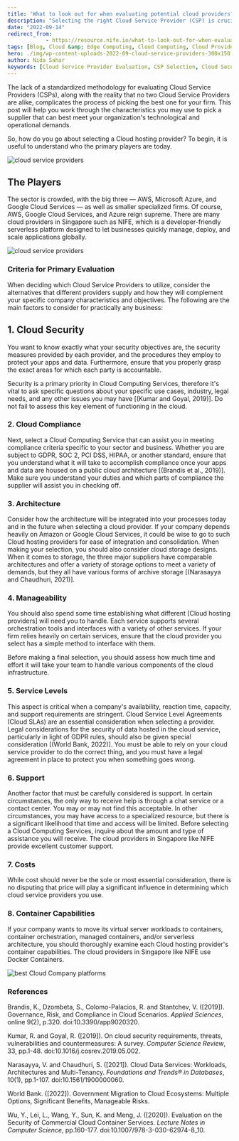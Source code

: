 ```yaml
---
title: 'What to look out for when evaluating potential cloud providers?'
description: "Selecting the right Cloud Service Provider (CSP) is crucial for meeting your organization's technological and operational demands. This article guides you through key criteria such as security, compliance, architecture, manageability, service levels, support, costs, and container capabilities to help you evaluate potential CSPs effectively."
date: "2022-09-14"
redirect_from: 
            - https://resource.nife.io/what-to-look-out-for-when-evaluating-potential-cloud-providers/
tags: [Blog, Cloud &amp; Edge Computing, Cloud Computing, Cloud Providers, Edge Computing]
hero: ./img/wp-content-uploads-2022-09-cloud-service-providers-300x150.jpg
author: Nida Sahar
keywords: [Cloud Service Provider Evaluation, CSP Selection, Cloud Security, Compliance, Architecture, Manageability, Costs, Container Capabilities]
---
```


The lack of a standardized methodology for evaluating Cloud Service Providers (CSPs), along with the reality that no two Cloud Service Providers are alike, complicates the process of picking the best one for your firm. This post will help you work through the characteristics you may use to pick a supplier that can best meet your organization's technological and operational demands.

So, how do you go about selecting a Cloud hosting provider? To begin, it is useful to understand who the primary players are today.


![cloud service providers](https://raw.githubusercontent.com/nifetency/nife-blog-content/main/blog/img/wp-content-uploads-2022-09-cloud-service-providers-300x150.jpg)
<br/>


 

## The Players

The sector is crowded, with the big three — AWS, Microsoft Azure, and Google Cloud Services — as well as smaller specialized firms. Of course, AWS, Google Cloud Services, and Azure reign supreme. There are many cloud providers in Singapore such as NIFE, which is a developer-friendly serverless platform designed to let businesses quickly manage, deploy, and scale applications globally.


![cloud service providers](https://raw.githubusercontent.com/nifetency/nife-blog-content/main/blog/img/Google-Cloud-Services-300x114.png)
<br/>


 

### Criteria for Primary Evaluation

When deciding which Cloud Service Providers to utilize, consider the alternatives that different providers supply and how they will complement your specific company characteristics and objectives. The following are the main factors to consider for practically any business:

## 1. Cloud Security

You want to know exactly what your security objectives are, the security measures provided by each provider, and the procedures they employ to protect your apps and data. Furthermore, ensure that you properly grasp the exact areas for which each party is accountable.

Security is a primary priority in Cloud Computing Services, therefore it's vital to ask specific questions about your specific use cases, industry, legal needs, and any other issues you may have [(Kumar and Goyal, 2019)]. Do not fail to assess this key element of functioning in the cloud.

### 2. Cloud Compliance

Next, select a Cloud Computing Service that can assist you in meeting compliance criteria specific to your sector and business. Whether you are subject to GDPR, SOC 2, PCI DSS, HIPAA, or another standard, ensure that you understand what it will take to accomplish compliance once your apps and data are housed on a public cloud architecture [(Brandis et al., 2019)]. Make sure you understand your duties and which parts of compliance the supplier will assist you in checking off.

### 3. Architecture

Consider how the architecture will be integrated into your processes today and in the future when selecting a cloud provider. If your company depends heavily on Amazon or Google Cloud Services, it could be wise to go to such Cloud hosting providers for ease of integration and consolidation. When making your selection, you should also consider cloud storage designs. When it comes to storage, the three major suppliers have comparable architectures and offer a variety of storage options to meet a variety of demands, but they all have various forms of archive storage [(Narasayya and Chaudhuri, 2021)].

### 4. Manageability

You should also spend some time establishing what different [Cloud hosting providers] will need you to handle. Each service supports several orchestration tools and interfaces with a variety of other services. If your firm relies heavily on certain services, ensure that the cloud provider you select has a simple method to interface with them.

Before making a final selection, you should assess how much time and effort it will take your team to handle various components of the cloud infrastructure.

### 5. Service Levels

This aspect is critical when a company's availability, reaction time, capacity, and support requirements are stringent. Cloud Service Level Agreements (Cloud SLAs) are an essential consideration when selecting a provider. Legal considerations for the security of data hosted in the cloud service, particularly in light of GDPR rules, should also be given special consideration [(World Bank, 2022)]. You must be able to rely on your cloud service provider to do the correct thing, and you must have a legal agreement in place to protect you when something goes wrong.

### 6. Support

Another factor that must be carefully considered is support. In certain circumstances, the only way to receive help is through a chat service or a contact center. You may or may not find this acceptable. In other circumstances, you may have access to a specialized resource, but there is a significant likelihood that time and access will be limited. Before selecting a Cloud Computing Services, inquire about the amount and type of assistance you will receive. The cloud providers in Singapore like NIFE provide excellent customer support.

### 7. Costs

While cost should never be the sole or most essential consideration, there is no disputing that price will play a significant influence in determining which cloud service providers you use.

### 8. Container Capabilities

If your company wants to move its virtual server workloads to containers, container orchestration, managed containers, and/or serverless architecture, you should thoroughly examine each Cloud hosting provider's container capabilities. The cloud providers in Singapore like NIFE use Docker Containers.


![best Cloud Company platforms](https://raw.githubusercontent.com/nifetency/nife-blog-content/main/blog/img/best-Cloud-Company-platform-300x219.jpg)
<br/>


 

### References

Brandis, K., Dzombeta, S., Colomo-Palacios, R. and Stantchev, V. ([2019]). Governance, Risk, and Compliance in Cloud Scenarios. _Applied Sciences_, online 9(2), p.320. doi:10.3390/app9020320.

Kumar, R. and Goyal, R. ([2019]). On cloud security requirements, threats, vulnerabilities and countermeasures: A survey. _Computer Science Review_, 33, pp.1-48. doi:10.1016/j.cosrev.2019.05.002.

Narasayya, V. and Chaudhuri, S. ([2021]). Cloud Data Services: Workloads, Architectures and Multi-Tenancy. _Foundations and Trends® in Databases_, 10(1), pp.1-107. doi:10.1561/1900000060.

World Bank. ([2022]). Government Migration to Cloud Ecosystems: Multiple Options, Significant Benefits, Manageable Risks.

Wu, Y., Lei, L., Wang, Y., Sun, K. and Meng, J. ([2020]). Evaluation on the Security of Commercial Cloud Container Services. _Lecture Notes in Computer Science_, pp.160-177. doi:10.1007/978-3-030-62974-8_10.
